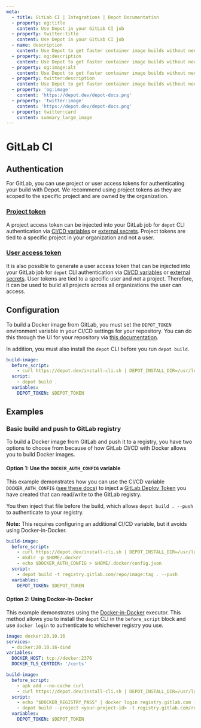 ```yaml
---
meta:
  - title: GitLab CI | Integrations | Depot Documentation
  - property: og:title
    content: Use Depot in your GitLab CI job
  - property: twitter:title
    content: Use Depot in your GitLab CI job
  - name: description
    content: Use Depot to get faster container image builds without needing Docker in Docker for GitLab CI
  - property: og:description
    content: Use Depot to get faster container image builds without needing Docker in Docker for GitLab CI
  - property: og:image:alt
    content: Use Depot to get faster container image builds without needing Docker in Docker for GitLab CI
  - property: twitter:description
    content: Use Depot to get faster container image builds without needing Docker in Docker for GitLab CI
  - property: 'og:image'
    content: 'https://depot.dev/depot-docs.png'
  - property: 'twitter:image'
    content: 'https://depot.dev/depot-docs.png'
  - property: twitter:card
    content: summary_large_image
---
```


# GitLab CI

## Authentication

For GitLab, you can use project or user access tokens for authenticating your build with Depot. We recommend using project tokens as they are scoped to the specific project and are owned by the organization.

### [Project token](/docs/cli/authentication#project-tokens)

A project access token can be injected into your GitLab job for `depot` CLI authentication via [CI/CD variables](https://docs.gitlab.com/ee/ci/variables/) or [external secrets](https://docs.gitlab.com/ee/ci/secrets/). Project tokens are tied to a specific project in your organization and not a user.

### [User access token](/docs/cli/authentication#user-access-tokens)

It is also possible to generate a user access token that can be injected into your GitLab job for `depot` CLI authentication via [CI/CD variables](https://docs.gitlab.com/ee/ci/variables/) or [external secrets](https://docs.gitlab.com/ee/ci/secrets/). User tokens are tied to a specific user and not a project. Therefore, it can be used to build all projects across all organizations the user can access.

## Configuration

To build a Docker image from GitLab, you must set the `DEPOT_TOKEN` environment variable in your CI/CD settings for your repository. You can do this through the UI for your repository via [this documentation](https://docs.gitlab.com/ee/ci/variables/index.html).

In addition, you must also install the `depot` CLI before you run `depot build`.

```yaml showLineNumbers
build-image:
  before_script:
    - curl https://depot.dev/install-cli.sh | DEPOT_INSTALL_DIR=/usr/local/bin sh
  script:
    - depot build .
  variables:
    DEPOT_TOKEN: $DEPOT_TOKEN
```

## Examples

### Basic build and push to GitLab registry

To build a Docker image from GitLab and push it to a registry, you have two options to choose from because of how GitLab CI/CD with Docker allows you to build Docker images.

#### Option 1: Use the `DOCKER_AUTH_CONFIG` variable

This example demonstrates how you can use the CI/CD variable `DOCKER_AUTH_CONFIG` ([see these docs](https://docs.gitlab.com/ee/ci/docker/using_docker_images.html#determine-your-docker_auth_config-data)) to inject a [GitLab Deploy Token](https://docs.gitlab.com/ee/user/project/deploy_tokens/) you have created that can read/write to the GitLab registry.

You then inject that file before the build, which allows `depot build . --push` to authenticate to your registry.

**Note:** This requires configuring an additional CI/CD variable, but it avoids using Docker-in-Docker.

```yaml
build-image:
  before_script:
    - curl https://depot.dev/install-cli.sh | DEPOT_INSTALL_DIR=/usr/local/bin sh
    - mkdir -p $HOME/.docker
    - echo $DOCKER_AUTH_CONFIG > $HOME/.docker/config.json
  script:
    - depot build -t registry.gitlab.com/repo/image:tag . --push
  variables:
    DEPOT_TOKEN: $DEPOT_TOKEN
```

#### Option 2: Using Docker-in-Docker

This example demonstrates using the [Docker-in-Docker](https://docs.gitlab.com/ee/ci/docker/using_docker_build.html#use-docker-in-docker-executor) executor. This method allows you to install the `depot` CLI in the `before_script` block and use `docker login` to authenticate to whichever registry you use.

```yaml
image: docker:20.10.16
services:
  - docker:20.10.16-dind
variables:
  DOCKER_HOST: tcp://docker:2376
  DOCKER_TLS_CERTDIR: '/certs'

build-image:
  before_script:
    - apk add --no-cache curl
    - curl https://depot.dev/install-cli.sh | DEPOT_INSTALL_DIR=/usr/local/bin sh
  script:
    - echo "$DOCKER_REGISTRY_PASS" | docker login registry.gitlab.com --username <your-username> --password-stdin
    - depot build --project <your-project-id> -t registry.gitlab.com/repo/image:tag . --push
  variables:
    DEPOT_TOKEN: $DEPOT_TOKEN
```
